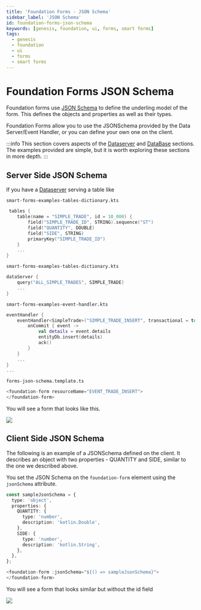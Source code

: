 ---
title: 'Foundation Forms - JSON Schema'
sidebar_label: 'JSON Schema'
id: foundation-forms-json-schema
keywords: [genesis, foundation, ui, forms, smart forms]
tags:
  - genesis
  - foundation
  - ui
  - forms
  - smart forms
---

# Foundation Forms JSON Schema

Foundation forms use [JSON Schema](https://json-schema.org/understanding-json-schema/about) to define the underling model of the form. This defines the objects and properties as well as their types.

Foundation Forms allow you to use the JSONSchema provided by the Data Server/Event Handler, or you can define your own one on the client.

:::info
This section covers aspects of the [Dataserver](https://learn.genesis.global/docs/server/data-server/basics/) and [DataBase](https://learn.genesis.global/docs/database/) sections.
The examples provided are simple, but it is worth exploring these sections in more depth.
:::

## Server Side JSON Schema

If you have a [Dataserver](https://learn.genesis.global/docs/server/data-server/basics/) serving a table like

`smart-forms-examples-tables-dictionary.kts`
```kts
 tables {
    table(name = "SIMPLE_TRADE", id = 10_000) {
        field("SIMPLE_TRADE_ID", STRING).sequence("ST")
        field("QUANTITY", DOUBLE)
        field("SIDE", STRING)
        primaryKey("SIMPLE_TRADE_ID")
    }
    ...
}
```

`smart-forms-examples-tables-dictionary.kts`
```kts
dataServer {
    query("ALL_SIMPLE_TRADES", SIMPLE_TRADE)
    ...
}
```

`smart-forms-examples-event-handler.kts`
```kts
eventHandler {
    eventHandler<SimpleTrade>("SIMPLE_TRADE_INSERT", transactional = true) {
        onCommit { event ->
            val details = event.details
            entityDb.insert(details)
            ack()
        }
    }
    ...
}
...
```

`forms-json-schema.template.ts`
```ts
<foundation-form resourceName="EVENT_TRADE_INSERT">
</foundation-form>
```

You will see a form that looks like this.

![](/img/smart-forms/simple-trade-json-schema.png)


## Client Side JSON Schema
The following is an example of a JSONSchema defined on the client. It describes an object with two properties - QUANTITY and SIDE, similar to the one we described above.

You set the JSON Schema on the `foundation-form` element using the `jsonSchema` attribute.

```ts
const sampleJsonSchema = {
  type: 'object',
  properties: {
    QUANTITY: {
      type: 'number',
      description: 'kotlin.Double',
    },
    SIDE: {
      type: 'number',
      description: 'kotlin.String',
    },
  },
};
```

```ts
<foundation-form :jsonSchema="${() => sampleJsonSchema}">
</foundation-form>
```

You will see a form that looks similar but without the id field

![](/img/smart-forms/simple-trade-client-side-json-schema.png)
